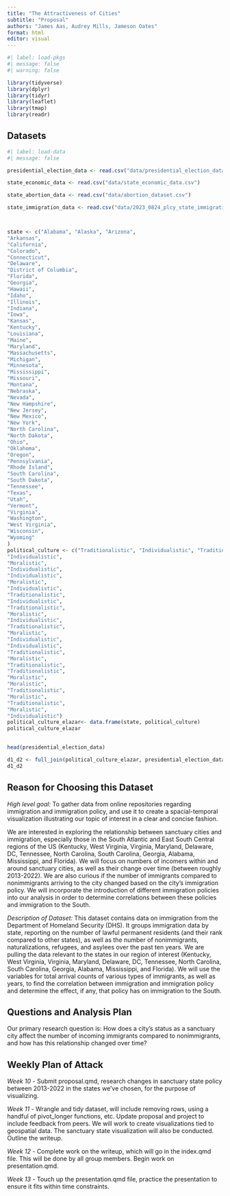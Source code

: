 ```yaml
---
title: "The Attractiveness of Cities"
subtitle: "Proposal"
authors: "James Aas, Audrey Mills, Jameson Oates"
format: html
editor: visual
---
```


```r
#| label: load-pkgs
#| message: false
#| warning: false

library(tidyverse)
library(dplyr)
library(tidyr)
library(leaflet)
library(tmap)
library(readr)
```

## Datasets

```r
#| label: load-data
#| message: false

presidential_election_data <- read.csv("data/presidential_election_data.csv")

state_economic_data <- read.csv("data/state_economic_data.csv")

state_abortion_data <- read.csv("data/abortion_dataset.csv")

state_immigration_data <- read.csv("data/2023_0824_plcy_state_immigration_data_sheets_fy2022.csv")



state <- c("Alabama", "Alaska", "Arizona",
"Arkansas",
"California",
"Colorado",
"Connecticut",
"Delaware",
"District of Columbia",
"Florida",
"Georgia",
"Hawaii",
"Idaho",
"Illinois",
"Indiana",
"Iowa",
"Kansas",
"Kentucky",
"Louisiana",
"Maine",
"Maryland",
"Massachusetts",
"Michigan", 
"Minnesota",
"Mississippi",
"Missouri",
"Montana",
"Nebraska",
"Nevada",
"New Hampshire",
"New Jersey",
"New Mexico",
"New York",
"North Carolina",
"North Dakota",
"Ohio",
"Oklahoma",
"Oregon",
"Pennsylvania",
"Rhode Island",
"South Carolina",
"South Dakota",
"Tennessee",
"Texas",
"Utah",
"Vermont",
"Virginia",
"Washington",
"West Virginia",
"Wisconsin",
"Wyoming"
)
political_culture <- c("Traditionalistic", "Individualistic", "Traditionalistic", "Traditionalistic", "Moralistic", "Moralistic", "Individualistic","Individualistic", "Individualistic", "Traditionalistic","Traditionalistic", "Individualistic", "Moralistic", "Individualistic", "Individualistic", "Moralistic", "Moralistic", "Traditionalistic", "Traditionalistic", "Moralistic", "Individualistic", "Individualistic", "Moralistic", "Moralistic", "Traditionalistic",
"Individualistic",
"Moralistic",
"Individualistic",
"Individualistic",
"Moralistic",
"Individualistic",
"Traditionalistic",
"Individualistic",
"Traditionalistic",
"Moralistic",
"Individualistic",
"Traditionalistic",
"Moralistic",
"Individualistic",
"Individualistic",
"Traditionalistic",
"Moralistic",
"Traditionalistic",
"Traditionalistic",
"Moralistic",
"Moralistic",
"Traditionalistic",
"Moralistic",
"Traditionalistic",
"Moralistic",
"Individualistic")
political_culture_elazar<- data.frame(state, political_culture)
political_culture_elazar
  

head(presidential_election_data)

```

```r
d1_d2 <- full_join(political_culture_elazar, presidential_election_data, by = c("state" = "STATE"))
d1_d2
```

## Reason for Choosing this Dataset

*High level goal:* To gather data from online repositories regarding immigration and immigration policy, and use it to create a spacial-temporal visualization illustrating our topic of interest in a clear and concise fashion.

We are interested in exploring the relationship between sanctuary cities and immigration, especially those in the South Atlantic and East South Central regions of the US (Kentucky, West Virginia, Virginia, Maryland, Delaware, DC, Tennessee, North Carolina, South Carolina, Georgia, Alabama, Mississippi, and Florida). We will focus on numbers of incomers within and around sanctuary cities, as well as their change over time (between roughly 2013-2022). We are also curious if the number of immigrants compared to nonimmigrants arriving to the city changed based on the city's immigration policy. We will incorporate the introduction of different immigration policies into our analysis in order to determine correlations between these policies and immigration to the South.

*Description of Dataset:* This dataset contains data on immigration from the Department of Homeland Security (DHS). It groups immigration data by state, reporting on the number of lawful permanent residents (and their rank compared to other states), as well as the number of nonimmigrants, naturalizations, refugees, and asylees over the past ten years. We are pulling the data relevant to the states in our region of interest (Kentucky, West Virginia, Virginia, Maryland, Delaware, DC, Tennessee, North Carolina, South Carolina, Georgia, Alabama, Mississippi, and Florida). We will use the variables for total arrival counts of various types of immigrants, as well as years, to find the correlation between immigration and immigration policy and determine the effect, if any, that policy has on immigration to the South.

## Questions and Analysis Plan

Our primary research question is: How does a city's status as a sanctuary city affect the number of incoming immigrants compared to nonimmigrants, and how has this relationship changed over time?

## Weekly Plan of Attack

*Week 10* - Submit proposal.qmd, research changes in sanctuary state policy between 2013-2022 in the states we've chosen, for the purpose of visualizing.

*Week 11* - Wrangle and tidy dataset, will include removing rows, using a handful of pivot_longer functions, etc. Update proposal and project to include feedback from peers. We will work to create visualizations tied to geospatial data. The sanctuary state visualization will also be conducted. Outline the writeup.

*Week 12* - Complete work on the writeup, which will go in the index.qmd file. This will be done by all group members. Begin work on presentation.qmd.

*Week 13* - Touch up the presentation.qmd file, practice the presentation to ensure it fits within time constraints.
